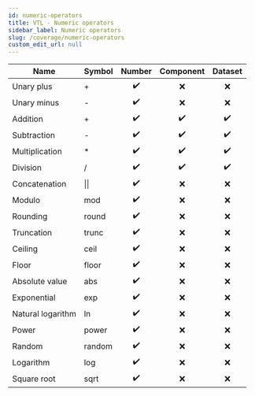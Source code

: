 ```yaml
---
id: numeric-operators
title: VTL - Numeric operators
sidebar_label: Numeric operators
slug: /coverage/numeric-operators
custom_edit_url: null
---
```


| Name              | Symbol       |       Number       |     Component      |      Dataset       |
| ----------------- | :----------- | :----------------: | :----------------: | :----------------: |
| Unary plus        | +            | :heavy_check_mark: |        :x:         |        :x:         |
| Unary minus       | -            | :heavy_check_mark: |        :x:         |        :x:         |
| Addition          | +            | :heavy_check_mark: | :heavy_check_mark: | :heavy_check_mark: |
| Subtraction       | -            | :heavy_check_mark: | :heavy_check_mark: | :heavy_check_mark: |
| Multiplication    | \*           | :heavy_check_mark: | :heavy_check_mark: | :heavy_check_mark: |
| Division          | /            | :heavy_check_mark: | :heavy_check_mark: | :heavy_check_mark: |
| Concatenation     | &#124;&#124; | :heavy_check_mark: |        :x:         |        :x:         |
| Modulo            | mod          | :heavy_check_mark: |        :x:         |        :x:         |
| Rounding          | round        | :heavy_check_mark: |        :x:         |        :x:         |
| Truncation        | trunc        | :heavy_check_mark: |        :x:         |        :x:         |
| Ceiling           | ceil         | :heavy_check_mark: |        :x:         |        :x:         |
| Floor             | floor        | :heavy_check_mark: |        :x:         |        :x:         |
| Absolute value    | abs          | :heavy_check_mark: |        :x:         |        :x:         |
| Exponential       | exp          | :heavy_check_mark: |        :x:         |        :x:         |
| Natural logarithm | ln           | :heavy_check_mark: |        :x:         |        :x:         |
| Power             | power        | :heavy_check_mark: |        :x:         |        :x:         |
| Random            | random       | :heavy_check_mark: |        :x:         |        :x:         |
| Logarithm         | log          | :heavy_check_mark: |        :x:         |        :x:         |
| Square root       | sqrt         | :heavy_check_mark: |        :x:         |        :x:         |
